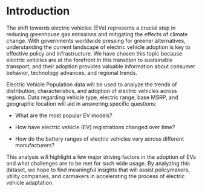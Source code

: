 # Introduction

The shift towards electric vehicles (EVs) represents a crucial step in reducing greenhouse gas emissions and mitigating the effects of climate change. With governments worldwide pressing for greener alternatives, understanding the current landscape of electric vehicle adoption is key to effective policy and infrastructure. We have chosen this topic because electric vehicles are at the forefront in this transition to sustainable transport, and their adoption provides valuable information about consumer behavior, technology advances, and regional trends.

Electric Vehicle Population data will be used to analyze the trends of distribution, characteristics, and adoption of electric vehicles across regions. Data regarding vehicle type, electric range, base MSRP, and geographic location will aid in answering specific questions: 

- What are the most popular EV models? 

- How have electric vehicle (EV) registrations changed over time? 

- How do the battery ranges of electric vehicles vary across different manufacturers? 

This analysis will highlight a few major driving factors in the adoption of EVs and what challenges are to be met for such wide usage. By analyzing this dataset, we hope to find meaningful insights that will assist policymakers, utility companies, and carmakers in accelerating the process of electric vehicle adaptation.